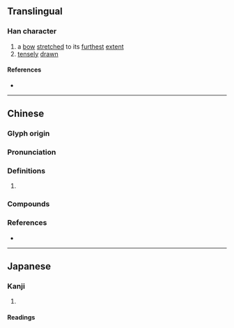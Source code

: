 {{character info}}
==Translingual==

===Han character===
{{Han char|rn=57|rad=弓|as=08|sn=11|four=17220|canj=NBB|ids=⿰弓朋}}

# a [[bow]] [[stretch]]ed to its [[furthest]] [[extent]]
# [[tensely]] [[drawn]]

====References====
* {{Han ref|kx=0360.020|dkj=09817|dj=0676.050|hdz=20998.130|uh=5F38|ud=24376|bh=D54D|bd=54605}}

----

==Chinese==
{{zh-forms}}

===Glyph origin===
{{Han etym}}

===Pronunciation===
{{zh-pron
|m=péng
|c=pang4,bang1
|mc=y
|oc=y
|cat=
}}

===Definitions===
{{zh-hanzi}}

# {{rfdef|zh}}

===Compounds===
{{zh-der|弸彋|弸弓|弸中彪外}}

===References===
* {{R:yue:mfccd}}

----

==Japanese==

===Kanji===
{{ja-kanji|grade=|rs=弓08}}

# {{rfdef|ja|sort=弓08}}

====Readings====
{{ja-readings
|on=ほう, ひょう
|kun=みちる
}}